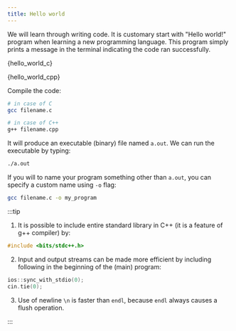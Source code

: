 ```yaml
---
title: Hello world
---
```

We will learn through writing code. It is customary start with "Hello world!"
program when learning a new programming language. This program simply prints a
message in the terminal indicating the code ran successfully.


<Tabs groupId="language">

<TabItem value="C">


<CodeBlock language="c" title="src/c/basics/00-hello-world.c" showLineNumbers>{hello_world_c}</CodeBlock>

</TabItem>

<TabItem value="C++">


<CodeBlock language="cpp" title="src/cpp/basics/00-hello-world.cpp" showLineNumbers>{hello_world_cpp}</CodeBlock>

</TabItem>
</Tabs>

Compile the code:
```bash
# in case of C
gcc filename.c

# in case of C++
g++ filename.cpp
```

It will produce an executable (binary) file named `a.out`. We can run the
executable by typing:
```bash
./a.out
```

If you will to name your program something other than `a.out`, you can specify
a custom name using `-o` flag:
```bash
gcc filename.c -o my_program
```

:::tip

1. It is possible to include entire standard library in C++ (it is a feature of
g++ compiler) by:
```cpp
#include <bits/stdc++.h>
```

2. Input and output streams can be made more efficient by including following in
the beginning of the (main) program:
```cpp
ios::sync_with_stdio(0);
cin.tie(0);
```

3. Use of newline `\n` is faster than `endl`, because `endl` always causes a
flush operation.

:::
